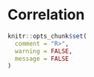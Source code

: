 # Correlation

```r
knitr::opts_chunk$set(
  comment = "R>", 
  warning = FALSE, 
  message = FALSE
)
```
